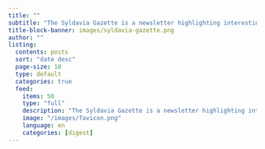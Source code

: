 ```yaml
---
title: ""
subtitle: "The Syldavia Gazette is a newsletter highlighting interesting science stories from around the web."
title-block-banner: images/syldavia-gazette.png
author: ""
listing:
  contents: posts
  sort: "date desc"
  page-size: 10
  type: default
  categories: true
  feed:
    items: 50
    type: "full"
    description: "The Syldavia Gazette is a newsletter highlighting interesting science stories from around the web."
    image: "/images/favicon.png"
    language: en
    categories: [digest]
---
```

